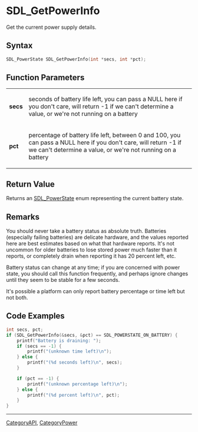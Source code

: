 = SDL_GetPowerInfo =

Get the current power supply details.

== Syntax ==

<syntaxhighlight lang='c'>
SDL_PowerState SDL_GetPowerInfo(int *secs, int *pct);
</syntaxhighlight>

== Function Parameters ==

{|
|'''secs'''
|seconds of battery life left, you can pass a NULL here if you don't care, will return -1 if we can't determine a value, or we're not running on a battery
|-
|'''pct'''
|percentage of battery life left, between 0 and 100, you can pass a NULL here if you don't care, will return -1 if we can't determine a value, or we're not running on a battery
|}

== Return Value ==

Returns an [[SDL_PowerState]] enum representing the current battery state.

== Remarks ==

You should never take a battery status as absolute truth. Batteries
(especially failing batteries) are delicate hardware, and the values
reported here are best estimates based on what that hardware reports. It's
not uncommon for older batteries to lose stored power much faster than it
reports, or completely drain when reporting it has 20 percent left, etc.

Battery status can change at any time; if you are concerned with power
state, you should call this function frequently, and perhaps ignore changes
until they seem to be stable for a few seconds.

It's possible a platform can only report battery percentage or time left
but not both.

== Code Examples ==

<syntaxhighlight lang='c++'>
int secs, pct;
if (SDL_GetPowerInfo(&secs, &pct) == SDL_POWERSTATE_ON_BATTERY) {
    printf("Battery is draining: ");
    if (secs == -1) {
        printf("(unknown time left)\n");
    } else {
        printf("(%d seconds left)\n", secs);
    }

    if (pct == -1) {
        printf("(unknown percentage left)\n");
    } else {
        printf("(%d percent left)\n", pct);
    }
}
</syntaxhighlight>
----
[[CategoryAPI]], [[CategoryPower]]


